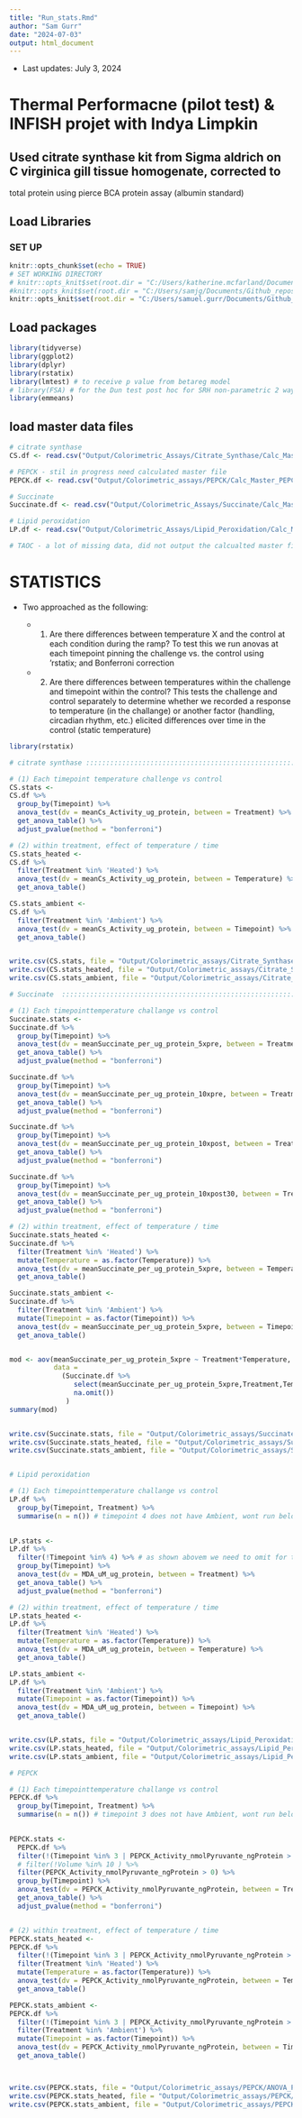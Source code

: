 ```yaml
---
title: "Run_stats.Rmd"
author: "Sam Gurr"
date: "2024-07-03"
output: html_document
---
```


-   Last updates: July 3, 2024

# Thermal Performacne (pilot test) & INFISH projet with Indya Limpkin

## Used citrate synthase kit from Sigma aldrich on C virginica gill tissue homogenate, corrected to

total protein using pierce BCA protein assay (albumin standard)

## Load Libraries

### SET UP

```r
knitr::opts_chunk$set(echo = TRUE)
# SET WORKING DIRECTORY 
# knitr::opts_knit$set(root.dir = "C:/Users/katherine.mcfarland/Documents/GitHub/EAD-ASEB-Cvirginica_Thermal_Performance/larvae") # Katie's
#knitr::opts_knit$set(root.dir = "C:/Users/samjg/Documents/Github_repositories/EAD-ASEB-Cvirginica_Thermal_Performance/RAnalysis") # Sam's
knitr::opts_knit$set(root.dir = "C:/Users/samuel.gurr/Documents/Github_repositories/Cvirginica_Thermal_Performance/RAnalysis") # Sam's work
```


## Load packages 

```r
library(tidyverse)
library(ggplot2)
library(dplyr)
library(rstatix)
library(lmtest) # to receive p value from betareg model
# library(FSA) # for the Dun test post hoc for SRH non-parametric 2 way anova]
library(emmeans)
```


## load master data files 

```r

# citrate synthase
CS.df <- read.csv("Output/Colorimetric_Assays/Citrate_Synthase/Calc_Master_CSActivity.csv", sep = ',', head = T) %>% select(!X)

# PEPCK - stil in progress need calculated master file
PEPCK.df <- read.csv("Output/Colorimetric_assays/PEPCK/Calc_Master_PEPCK.csv", sep = ',', head = T) %>% select(!X)

# Succinate 
Succinate.df <- read.csv("Output/Colorimetric_Assays/Succinate/Calc_Master_Succinate.csv", sep = ',', head = T) %>% select(!X)

# Lipid peroxidation
LP.df <- read.csv("Output/Colorimetric_Assays/Lipid_Peroxidation/Calc_Master_Lipid_Peroxidation.csv", sep = ',', head = T) %>% select(!X)

# TAOC - a lot of missing data, did not output the calcualted master file

```

# STATISTICS

* Two approached as the following: 

  - (1) Are there differences between temperature X and the control at each condition during the ramp?
  To test this we run anovas at each timepoint pinning the challenge vs. the control  using 'rstatix; and Bonferroni correction
  
  - (2) Are there differences between temperatures within the challenge and timepoint within the control?
  This tests the challenge and control separately to determine whether we recorded a response to temperature (in the challange) or 
  another factor (handling, circadian rhythm, etc.) elicited differences over time in the control (static temperature) 


```r
library(rstatix)

# citrate synthase :::::::::::::::::::::::::::::::::::::::::::::::::::::::::::::::::::::::::::::::::::::::::

# (1) Each timepoint temperature challenge vs control
CS.stats <-
CS.df %>%   
  group_by(Timepoint) %>%
  anova_test(dv = meanCs_Activity_ug_protein, between = Treatment) %>%
  get_anova_table() %>%
  adjust_pvalue(method = "bonferroni")

# (2) within treatment, effect of temperature / time
CS.stats_heated <-
CS.df %>% 
  filter(Treatment %in% 'Heated') %>% 
  anova_test(dv = meanCs_Activity_ug_protein, between = Temperature) %>% 
  get_anova_table()

CS.stats_ambient <-
CS.df %>% 
  filter(Treatment %in% 'Ambient') %>% 
  anova_test(dv = meanCs_Activity_ug_protein, between = Timepoint) %>% 
  get_anova_table()


write.csv(CS.stats, file = "Output/Colorimetric_assays/Citrate_Synthase/ANOVA_each_timepoint_CS.csv") # write csv
write.csv(CS.stats_heated, file = "Output/Colorimetric_assays/Citrate_Synthase/ANOVA_heated_CS.csv") # write csv
write.csv(CS.stats_ambient, file = "Output/Colorimetric_assays/Citrate_Synthase/ANOVA_ambient_CS.csv") # write csv

# Succinate  :::::::::::::::::::::::::::::::::::::::::::::::::::::::::::::::::::::::::::::::::::::::::

# (1) Each timepointtemperature challange vs control
Succinate.stats <-
Succinate.df %>%   
  group_by(Timepoint) %>%
  anova_test(dv = meanSuccinate_per_ug_protein_5xpre, between = Treatment) %>%
  get_anova_table() %>%
  adjust_pvalue(method = "bonferroni")

Succinate.df %>%   
  group_by(Timepoint) %>%
  anova_test(dv = meanSuccinate_per_ug_protein_10xpre, between = Treatment) %>%
  get_anova_table() %>%
  adjust_pvalue(method = "bonferroni")

Succinate.df %>%   
  group_by(Timepoint) %>%
  anova_test(dv = meanSuccinate_per_ug_protein_10xpost, between = Treatment) %>%
  get_anova_table() %>%
  adjust_pvalue(method = "bonferroni")

Succinate.df %>%   
  group_by(Timepoint) %>%
  anova_test(dv = meanSuccinate_per_ug_protein_10xpost30, between = Treatment) %>%
  get_anova_table() %>%
  adjust_pvalue(method = "bonferroni")

# (2) within treatment, effect of temperature / time
Succinate.stats_heated <-
Succinate.df %>% 
  filter(Treatment %in% 'Heated') %>% 
  mutate(Temperature = as.factor(Temperature)) %>% 
  anova_test(dv = meanSuccinate_per_ug_protein_5xpre, between = Temperature) %>% 
  get_anova_table()

Succinate.stats_ambient <-
Succinate.df %>% 
  filter(Treatment %in% 'Ambient') %>% 
  mutate(Timepoint = as.factor(Timepoint)) %>% 
  anova_test(dv = meanSuccinate_per_ug_protein_5xpre, between = Timepoint) %>% 
  get_anova_table()


mod <- aov(meanSuccinate_per_ug_protein_5xpre ~ Treatment*Temperature, 
           data = 
             (Succinate.df %>% 
                select(meanSuccinate_per_ug_protein_5xpre,Treatment,Temperature) %>% 
                na.omit())
              )
summary(mod)


write.csv(Succinate.stats, file = "Output/Colorimetric_assays/Succinate/ANOVA_Succinate.csv") # write csv
write.csv(Succinate.stats_heated, file = "Output/Colorimetric_assays/Succinate/ANOVA_heated_CS.csv") # write csv
write.csv(Succinate.stats_ambient, file = "Output/Colorimetric_assays/Succinate/ANOVA_ambient_CS.csv") # write csv


# Lipid peroxidation

# (1) Each timepointtemperature challange vs control
LP.df %>%   
  group_by(Timepoint, Treatment) %>% 
  summarise(n = n()) # timepoint 4 does not have Ambient, wont run below
  

LP.stats <-
LP.df %>%   
  filter(!Timepoint %in% 4) %>% # as shown abovem we need to omit for this to run
  group_by(Timepoint) %>%
  anova_test(dv = MDA_uM_ug_protein, between = Treatment) %>%
  get_anova_table() %>%
  adjust_pvalue(method = "bonferroni")

# (2) within treatment, effect of temperature / time
LP.stats_heated <-
LP.df %>% 
  filter(Treatment %in% 'Heated') %>% 
  mutate(Temperature = as.factor(Temperature)) %>% 
  anova_test(dv = MDA_uM_ug_protein, between = Temperature) %>% 
  get_anova_table()

LP.stats_ambient <-
LP.df %>% 
  filter(Treatment %in% 'Ambient') %>% 
  mutate(Timepoint = as.factor(Timepoint)) %>% 
  anova_test(dv = MDA_uM_ug_protein, between = Timepoint) %>% 
  get_anova_table()


write.csv(LP.stats, file = "Output/Colorimetric_assays/Lipid_Peroxidation/ANOVA_Lipid_Peroxidation.csv") # write csv
write.csv(LP.stats_heated, file = "Output/Colorimetric_assays/Lipid_Peroxidation/ANOVA_heated_CS.csv") # write csv
write.csv(LP.stats_ambient, file = "Output/Colorimetric_assays/Lipid_Peroxidation/ANOVA_ambient_CS.csv") # write csv

# PEPCK 

# (1) Each timepointtemperature challange vs control
PEPCK.df %>%   
  group_by(Timepoint, Treatment) %>% 
  summarise(n = n()) # timepoint 3 does not have Ambient, wont run below
  

PEPCK.stats <-
  PEPCK.df %>%   
  filter(!(Timepoint %in% 3 | PEPCK_Activity_nmolPyruvante_ngProtein > 1.7)) %>% # as shown above we need to omit for this to run
  # filter(!Volume %in% 10 ) %>% 
  filter(PEPCK_Activity_nmolPyruvante_ngProtein > 0) %>% 
  group_by(Timepoint) %>%
  anova_test(dv = PEPCK_Activity_nmolPyruvante_ngProtein, between = Treatment) %>%
  get_anova_table() %>%
  adjust_pvalue(method = "bonferroni")


# (2) within treatment, effect of temperature / time
PEPCK.stats_heated <-
PEPCK.df %>% 
  filter(!(Timepoint %in% 3 | PEPCK_Activity_nmolPyruvante_ngProtein > 1.7)) %>% # as shown above we need to omit for this to run
  filter(Treatment %in% 'Heated') %>% 
  mutate(Temperature = as.factor(Temperature)) %>% 
  anova_test(dv = PEPCK_Activity_nmolPyruvante_ngProtein, between = Temperature) %>% 
  get_anova_table()

PEPCK.stats_ambient <-
PEPCK.df %>% 
  filter(!(Timepoint %in% 3 | PEPCK_Activity_nmolPyruvante_ngProtein > 1.7)) %>% # as shown above we need to omit for this to run
  filter(Treatment %in% 'Ambient') %>% 
  mutate(Timepoint = as.factor(Timepoint)) %>% 
  anova_test(dv = PEPCK_Activity_nmolPyruvante_ngProtein, between = Timepoint) %>% 
  get_anova_table()



write.csv(PEPCK.stats, file = "Output/Colorimetric_assays/PEPCK/ANOVA_PEPCK.csv") # write csv
write.csv(PEPCK.stats_heated, file = "Output/Colorimetric_assays/PEPCK/ANOVA_heated_CS.csv") # write csv
write.csv(PEPCK.stats_ambient, file = "Output/Colorimetric_assays/PEPCK/ANOVA_ambient_CS.csv") # write csv

```

